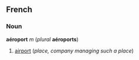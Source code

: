 ==French==
===Noun===
'''aéroport''' ''m'' (''plural'' '''aéroports''')

#[[airport]] (''place, company managing such a place'')